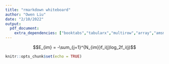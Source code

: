 ```yaml
---
title: "rmarkdown whiteboard"
author: "Owen Liu"
date: "2/10/2022"
output: 
  pdf_document:
    extra_dependencies: ["booktabs","tabularx","multirow","array","amsmath"]
---
```



$$E_{im} = -\sum_{j=1}^{N_{im}}f_i(j)log_2f_i(j)$$

```r
knitr::opts_chunk$set(echo = TRUE)
```

\begin{table}[htbp]
\resizebox{\textwidth}{!}{%
   %\centering
   %\topcaption{Table captions are better up top} % requires the topcapt package
   \begin{tabular}{>{\raggedright\arraybackslash} p{0.25\linewidth} >{\raggedright\arraybackslash}  p{0.4\linewidth}  p{0.5\linewidth}}
      \toprule
       \multicolumn{1}{c}{\textbf{Category}}	& \multicolumn{1}{c}{\textbf{Variable}} & \multicolumn{1}{c}{\textbf{Definition}}\\
      \midrule
     	\multirow{6}{\linewidth}{Port Use} & Ports per Trip & 	Average ports visited per trip \\
	& Ports per Month &	Number of ports visited per month \\
	& Port Diversity	 & Inverse Simpson diversity index of port use across the entire season \\
	& Total Ports* &	Total number of ports visited across the entire season \\
	\midrule
	\multirow{4}{\linewidth}{Trip Length} & Mean Trip Distance* &	Mean distance per fishing trip \\
	& Mean Trip Duration & Mean number of days per fishing trip \\
	& SD Trip Distance*	& Standard deviation of distance traveled per trip \\
	& SD Trip Duration	& Standard deviation of days per fishing trip \\
	\midrule
	\multirow{8}{\linewidth}{Participation in Other Fisheries} & Season Length	&	Day-of-season on which fisher reached 90\% of eventual, cumulative catch \\
	& Proportion Non-Dungeness Revenue &	Proportion of revenue from non-Dungeness crab fisheries \\
	& Proportion Non-Dungeness Tickets* &	Proportion of all fish tickets from non-Dungeness crab fisheries \\
	& Revenue Diversity	& Inverse Simpson diversity index of revenue by fished species \\
	\midrule
	\multirow{3}{\linewidth}{Risk-Taking} & Risk Taking &	 Propensity to fish in high winds. Proportion of trip pursued where the 95\% quantile of wind speed was greater than 7.5 m/s\\
	\midrule
	\multirow{7}{\linewidth}{Exploration \& Mobility} & Location Entropy & Cumulative choice entropy, measuring how likely a vessel is to fish in new versus past locations. The metric used is the 90th percentile of maximum choice entropy per vessel per season \\
	& Home Range Size	& Home range defined as the area of the convex hull surrounding all of a vessel's VMS pings during the season, excluding the top 5\% spatial outliers \\
	\midrule
	\multirow{1}{*}{Vessel Size} & Vessel Length in Feet &	Registered length of the fishing vessel\\
      \bottomrule
   \end{tabular}}
   \caption{Fisher behavioral and demographic variables derived and used in the clustering and random forest analyses. Variables with asterisks were removed from the final clustering analysis due to high collinearity with other variables.}
   \label{tab:booktabs}
\end{table}

\begin{equation}
  C = dC_d + RC_c 
\end{equation}

\begin{equation}
  C_d = C_b + C_f + C_v
\end{equation}

\begin{equation}
  C_b =
    \begin{cases}
      N(66,73) & \text{$0<$length$<30$}\\
      N(178,269) & \text{$30<=$length$<=50$}\\
      N(261,188) & \text{otherwise}\\
    \end{cases}\\
\end{equation}
\begin{equation}
  C_f =
    \begin{cases}
      N(47,51)*r_s & \text{$0<$length$<30$}\\
      N(78.5,158)*r_s & \text{$30<=$length$<=50$}\\
      N(173,96)*r_s & \text{otherwise}\\
    \end{cases}\\
\end{equation}
\begin{equation}
  C_v =
    \begin{cases}
      N(46,62) & \text{$0<$length$<30$}\\
      N(47,62) & \text{$30<=$length$<=50$}\\
      N(72,33) & \text{otherwise}\\
    \end{cases}
\end{equation}

\begin{equation}
  C_c = 
  \begin{cases}
      N(0.15,0.1) & \text{$0<$length$<30$}\\
      N(0.24,0.11) & \text{$30<=$length$<=50$}\\
      N(0.31,0.1) & \text{otherwise}\\
  \end{cases}
\end{equation}
